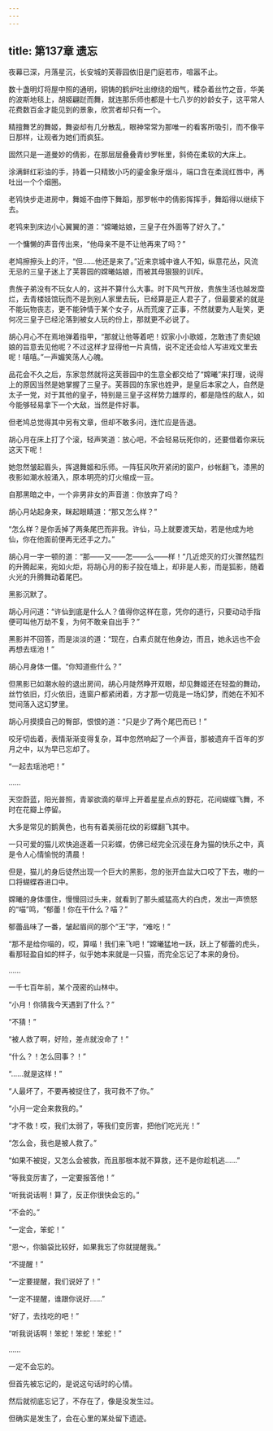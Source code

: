 ```yaml
---
---
---
```

title: 第137章 遗忘
---





夜幕已深，月落星沉，长安城的芙蓉园依旧是门庭若市，喧嚣不止。

数十盏明灯将屋中照的通明，铜铸的鹤炉吐出缭绕的烟气，糅杂着丝竹之音，华美的波斯地毯上，胡姬翩跹而舞，就连那乐师也都是十七八岁的妙龄女子，这平常人花费数百金才能见到的景象，欣赏者却只有一个。

精擅舞艺的舞姬，舞姿却有几分散乱，眼神常常为那唯一的看客所吸引，而不像平日那样，让观者为她们而疯狂。

固然只是一道曼妙的倩影，在那层层叠叠青纱罗帐里，斜倚在柔软的大床上。

涂满鲜红彩油的手，持着一只精致小巧的鎏金象牙烟斗，端口含在柔润红唇中，再吐出一个个烟圈。

老鸨快步走进房中，舞姬不由停下舞蹈，那罗帐中的倩影挥挥手，舞蹈得以继续下去。

老鸨来到床边小心翼翼的道：“嫦曦姑娘，三皇子在外面等了好久了。”

一个慵懒的声音传出来，“他母亲不是不让他再来了吗？”

老鸠擦擦头上的汗，“但……他还是来了。”近来京城中谁人不知，纵意花丛，风流无忌的三皇子迷上了芙蓉园的嫦曦姑娘，而被其母狠狠的训斥。

贵族子弟没有不玩女人的，这并不算什么大事。时下风气开放，贵族生活也越发糜烂，去青楼妓馆玩而不是到别人家里去玩，已经算是正人君子了，但最要紧的就是不能玩物丧志，更不能钟情于某个女子，从而荒废了正事，不然就要为人耻笑，更何况三皇子已经沦落到被女人玩的份上，那就更不必说了。

胡心月心不在焉地弹着指甲，“那就让他等着吧！奴家小小歌姬，怎敢违了贵妃娘娘的旨意去见他呢？不过这样才显得他一片真情，说不定还会给人写进戏文里去呢！嘻嘻。”一声媚笑荡人心魄。

品花会不久之后，东家忽然就将这芙蓉园中的生意全都交给了“嫦曦”来打理，说得上的原因当然是她掌握了三皇子。芙蓉园的东家也姓尹，是皇后本家之人，自然是太子一党，对于其他的皇子，特别是三皇子这样势力雄厚的，都是隐性的敌人，如今能够轻易拿下一个大敌，当然是件好事。

但老鸠总觉得其中另有文章，但却不敢多问，连忙应是告退。

胡心月在床上打了个滚，轻声笑道：放心吧，不会轻易玩死你的，还要借着你来玩这天下呢！

她忽然皱起眉头，挥退舞姬和乐师。一阵狂风吹开紧闭的窗户，纱帐翻飞，漆黑的夜影如潮水般涌入，原本明亮的灯火缩成一豆。

自那黑暗之中，一个非男非女的声音道：你放弃了吗？

胡心月站起身来，眯起眼睛道：“那又怎么样？”

“怎么样？是你丢掉了两条尾巴而非我。许仙，马上就要渡天劫，若是他成为地仙，你在他面前便再无还手之力。”

胡心月一字一顿的道：“那——又——怎——么——样！”几近熄灭的灯火骤然猛烈的升腾起来，宛如火炬，将胡心月的影子投在墙上，却非是人影，而是狐影，随着火光的升腾舞动着尾巴。

黑影沉默了。

胡心月问道：“许仙到底是什么人？值得你这样在意，凭你的道行，只要动动手指便可叫他万劫不复，为何不敢亲自出手？”

黑影并不回答，而是淡淡的道：“现在，白素贞就在他身边，而且，她永远也不会再想去瑶池！”

胡心月身体一僵。“你知道些什么？”

但黑影已如潮水般的退出房间，胡心月陡然睁开双眼，却见舞姬还在轻盈的舞动，丝竹依旧，灯火依旧，连窗户都紧闭着，方才那一切竟是一场幻梦，而她在不知不觉间落入这幻梦里。

胡心月摸摸自己的臀部，恨恨的道：“只是少了两个尾巴而已！”

咬牙切齿着，表情渐渐变得复杂，耳中忽然响起了一个声音，那被遗弃千百年的岁月之中，以为早已忘却了。

“一起去瑶池吧！”

……

天空蔚蓝，阳光普照，青翠欲滴的草坪上开着星星点点的野花，花间蝴蝶飞舞，不时在花瓣上停留。

大多是常见的鹅黄色，也有有着美丽花纹的彩蝶翻飞其中。

一只可爱的猫儿欢快追逐着一只彩蝶，仿佛已经完全沉浸在身为猫的快乐之中，真是令人心情愉悦的清晨！

但是，猫儿的身后徒然出现一个巨大的黑影，忽的张开血盆大口咬了下去，嗷的一口将蝴蝶吞进口中。

嫦曦的身体僵住，慢慢回过头来，就看到了那头威猛高大的白虎，发出一声愤怒的“喵”鸣，“郁蕾！你在干什么？喵？”

郁蕾品味了一番，皱起眉间的那个“王”字，“难吃！”

“那不是给你喵的，哎，算喵！我们来飞吧！”嫦曦猛地一跃，跃上了郁蕾的虎头，看那轻盈自如的样子，似乎她本来就是一只猫，而完全忘记了本来的身份。

……

一千七百年前，某个茂密的山林中。

“小月！你猜我今天遇到了什么？”

“不猜！”

“被人救了啊，好险，差点就没命了！”

“什么？！怎么回事？！”

“……就是这样！”

“人最坏了，不要再被捉住了，我可救不了你。”

“小月一定会来救我的。”

“才不救！哎，我们太弱了，等我们变厉害，把他们吃光光！”

“怎么会，我也是被人救了。”

“如果不被捉，又怎么会被救，而且那根本就不算救，还不是你趁机逃……”

“等我变厉害了，一定要报答他！”

“听我说话啊！算了，反正你很快会忘的。”

“不会的。”

“一定会，笨蛇！”

“恩～，你脑袋比较好，如果我忘了你就提醒我。”

“不提醒！”

“一定要提醒，我们说好了！”

“一定不提醒，谁跟你说好……”

“好了，去找吃的吧！”

“听我说话啊！笨蛇！笨蛇！笨蛇！”

……

一定不会忘的。

但首先被忘记的，是说这句话时的心情。

然后就彻底忘记了，不存在了，像是没发生过。

但确实是发生了，会在心里的某处留下遗迹。